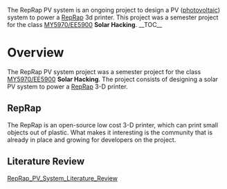 {{MY5970}}

The RepRap PV system is an ongoing project to design a PV ([[photovoltaic]]) system to power a [[RepRap]] 3d printer.  This project was a semester project for the class [[MY5970|MY5970/EE5900]] '''Solar Hacking'''.
__TOC__
=Overview=
The RepRap PV system project was a semester project for the class [[MY5970|MY5970/EE5900]] '''Solar Hacking'''. The project consists of designing a solar PV system to power a [[RepRap]] 3-D printer.
==RepRap==
The RepRap is an open-source low cost 3-D printer, which can print small objects out of plastic. What makes it interesting is the community that is already in place and growing for developers on the project. 

==Literature Review==
[[RepRap_PV_System_Literature_Review]]